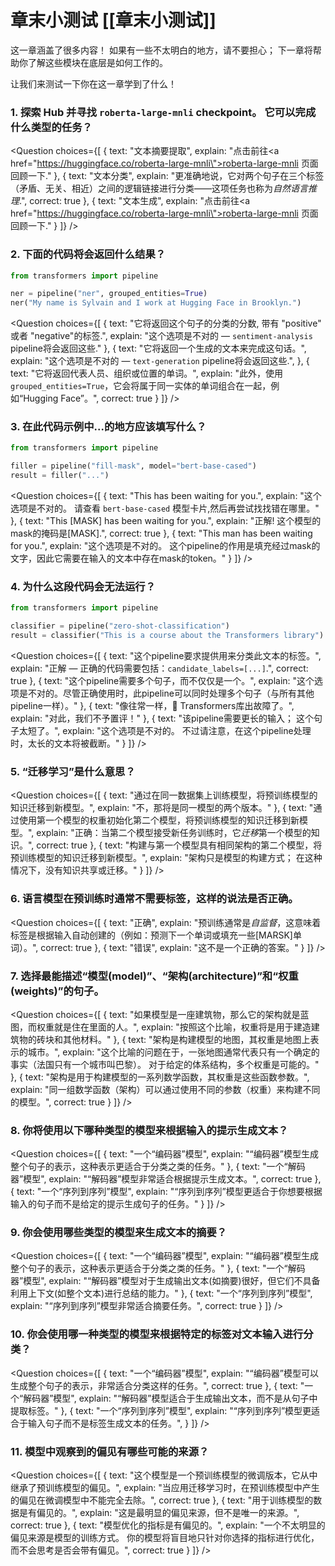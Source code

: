 <!-- DISABLE-FRONTMATTER-SECTIONS -->

# 章末小测试 [[章末小测试]]

<CourseFloatingBanner
    chapter={1}
    classNames="absolute z-10 right-0 top-0"
/>

这一章涵盖了很多内容！ 如果有一些不太明白的地方，请不要担心； 下一章将帮助你了解这些模块在底层是如何工作的。

让我们来测试一下你在这一章学到了什么！

### 1. 探索 Hub 并寻找 `roberta-large-mnli` checkpoint。 它可以完成什么类型的任务？


<Question
	choices={[
		{
			text: "文本摘要提取",
			explain: "点击前往<a href=\"https://huggingface.co/roberta-large-mnli\">roberta-large-mnli 页面</a>回顾一下."
		},
		{
			text: "文本分类",
			explain: "更准确地说，它对两个句子在三个标签（矛盾、无关、相近）之间的逻辑链接进行分类——这项任务也称为<em>自然语言推理</em>.",
			correct: true
		},
		{
			text: "文本生成",
			explain: "点击前往<a href=\"https://huggingface.co/roberta-large-mnli\">roberta-large-mnli 页面</a>回顾一下."
		}
	]}
/>

### 2. 下面的代码将会返回什么结果？

```py
from transformers import pipeline

ner = pipeline("ner", grouped_entities=True)
ner("My name is Sylvain and I work at Hugging Face in Brooklyn.")
```

<Question
	choices={[
		{
			text: "它将返回这个句子的分类的分数, 带有 \"positive\" 或者 \"negative\"的标签.",
			explain: "这个选项是不对的 — <code>sentiment-analysis</code> pipeline将会返回这些."
		},
		{
			text: "它将返回一个生成的文本来完成这句话。",
			explain: "这个选项是不对的 — <code>text-generation</code> pipeline将会返回这些.",
		},
		{
			text: "它将返回代表人员、组织或位置的单词。",
			explain: "此外，使用 <code>grouped_entities=True</code>，它会将属于同一实体的单词组合在一起，例如“Hugging Face”。",
			correct: true
		}
	]}
/>

### 3. 在此代码示例中...的地方应该填写什么？

```py
from transformers import pipeline

filler = pipeline("fill-mask", model="bert-base-cased")
result = filler("...")
```

<Question
	choices={[
		{
			text: "This <mask> has been waiting for you.",
			explain: "这个选项是不对的。 请查看 <code>bert-base-cased</code> 模型卡片,然后再尝试找找错在哪里。"
		},
		{
			text: "This [MASK] has been waiting for you.",
			explain: "正解! 这个模型的mask的掩码是[MASK].",
			correct: true
		},
		{
			text: "This man has been waiting for you.",
			explain: "这个选项是不对的。 这个pipeline的作用是填充经过mask的文字，因此它需要在输入的文本中存在mask的token。"
		}
	]}
/>

### 4. 为什么这段代码会无法运行？

```py
from transformers import pipeline

classifier = pipeline("zero-shot-classification")
result = classifier("This is a course about the Transformers library")
```

<Question
	choices={[
		{
			text: "这个pipeline要求提供用来分类此文本的标签。",
			explain: "正解 — 正确的代码需要包括：<code>candidate_labels=[...]</code>.",
			correct: true
		},
		{
			text: "这个pipeline需要多个句子，而不仅仅是一个。",
			explain: "这个选项是不对的。尽管正确使用时，此pipeline可以同时处理多个句子（与所有其他pipeline一样）。"
		},
		{
			text: "像往常一样，🤗 Transformers库出故障了。",
			explain: "对此，我们不予置评！"
		},
		{
			text: "该pipeline需要更长的输入； 这个句子太短了。",
			explain: "这个选项是不对的。 不过请注意，在这个pipeline处理时，太长的文本将被截断。"
		}
	]}
/>

### 5. “迁移学习”是什么意思？

<Question
	choices={[
		{
			text: "通过在同一数据集上训练模型，将预训练模型的知识迁移到新模型。",
			explain: "不，那将是同一模型的两个版本。"
		},
		{
			text: "通过使用第一个模型的权重初始化第二个模型，将预训练模型的知识迁移到新模型。",
			explain: "正确：当第二个模型接受新任务训练时，它*迁移*第一个模型的知识。",
			correct: true
		},
		{
			text: "构建与第一个模型具有相同架构的第二个模型，将预训练模型的知识迁移到新模型。",
			explain: "架构只是模型的构建方式； 在这种情况下，没有知识共享或迁移。"
		}
	]}
/>

### 6. 语言模型在预训练时通常不需要标签，这样的说法是否正确。


<Question
	choices={[
		{
			text: "正确",
			explain: "预训练通常是<em>自监督</em>，这意味着标签是根据输入自动创建的（例如：预测下一个单词或填充一些[MARSK]单词）。",
			correct: true
		},
		{
			text: "错误",
			explain: "这不是一个正确的答案。"
		}
	]}
/>


### 7. 选择最能描述“模型(model)”、“架构(architecture)”和“权重(weights)”的句子。
<Question
	choices={[
		{
			text: "如果模型是一座建筑物，那么它的架构就是蓝图，而权重就是住在里面的人。",
			explain: "按照这个比喻，权重将是用于建造建筑物的砖块和其他材料。"
		},
		{
			text: "架构是构建模型的地图，其权重是地图上表示的城市。",
			explain: "这个比喻的问题在于，一张地图通常代表只有一个确定的事实（法国只有一个城市叫巴黎）。 对于给定的体系结构，多个权重是可能的。"
		},
		{
			text: "架构是用于构建模型的一系列数学函数，其权重是这些函数参数。",
			explain: "同一组数学函数（架构）可以通过使用不同的参数（权重）来构建不同的模型。",
			correct: true
		}
	]}
/>


### 8. 你将使用以下哪种类型的模型来根据输入的提示生成文本？
<Question
	choices={[
		{
			text: "一个“编码器”模型",
			explain: "“编码器”模型生成整个句子的表示，这种表示更适合于分类之类的任务。"
		},
		{
			text: "一个“解码器”模型",
			explain: "“解码器”模型非常适合根据提示生成文本。",
			correct: true
		},
		{
			text: "一个“序列到序列”模型",
			explain: "“序列到序列”模型更适合于你想要根据输入的句子而不是给定的提示生成句子的任务。"
		}
	]}
/>

### 9. 你会使用哪些类型的模型来生成文本的摘要？

<Question
	choices={[
		{
			text: "一个“编码器”模型",
			explain: "“编码器”模型生成整个句子的表示，这种表示更适合于分类之类的任务。"
		},
		{
			text: "一个“解码器”模型",
			explain: "“解码器”模型对于生成输出文本(如摘要)很好，但它们不具备利用上下文(如整个文本)进行总结的能力。"
		},
		{
			text: "一个“序列到序列”模型",
			explain: "“序列到序列”模型非常适合摘要任务。",
			correct: true
		}
	]}
/>

### 10. 你会使用哪一种类型的模型来根据特定的标签对文本输入进行分类？

<Question
	choices={[
		{
			text: "一个“编码器”模型",
			explain: "“编码器”模型可以生成整个句子的表示，非常适合分类这样的任务。",
			correct: true
		},
		{
			text: "一个“解码器”模型",
			explain: "“解码器”模型适合于生成输出文本，而不是从句子中提取标签。"
		},
		{
			text: "一个“序列到序列”模型",
			explain: "“序列到序列”模型更适合于输入句子而不是标签生成文本的任务。",
		}
	]}
/>

### 11. 模型中观察到的偏见有哪些可能的来源？

<Question
	choices={[
		{
			text: "这个模型是一个预训练模型的微调版本，它从中继承了预训练模型的偏见。",
			explain: "当应用迁移学习时，在预训练模型中产生的偏见在微调模型中不能完全去除。",
			correct: true
		},
		{
			text: "用于训练模型的数据是有偏见的。",
			explain: "这是最明显的偏见来源，但不是唯一的来源。",
			correct: true
		},
		{
			text: "模型优化的指标是有偏见的。",
			explain: "一个不太明显的偏见来源是模型的训练方式。 你的模型将盲目地只针对你选择的指标进行优化，而不会思考是否会带有偏见。",
			correct: true
		}
	]}
/>
